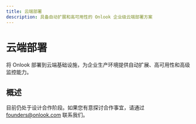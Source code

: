 ```yaml
---
title: 云端部署
description: 具备自动扩展和高可用性的 Onlook 企业级云端部署方案
---
```


# 云端部署

将 Onlook 部署到云端基础设施，为企业生产环境提供自动扩展、高可用性和高级监控能力。

## 概述

目前仍处于设计合作阶段。如果您有意探讨合作事宜，请通过 [founders@onlook.com](mailto:founders@onlook.com) 联系我们。